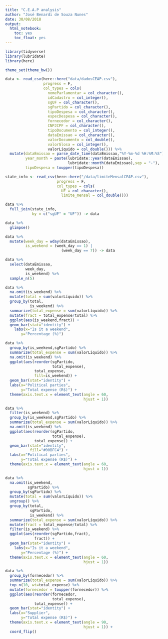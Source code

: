```yaml
---
title: "C.E.A.P analysis"
author: "José Benardi de Souza Nunes"
date: 30/08/2018
output:
  html_notebook:
    toc: yes
    toc_float: yes
---
```


```r
library(tidyverse)
library(lubridate)
library(here)

theme_set(theme_bw())
```

```r
data <- read_csv(here::here("data/dadosCEAP.csv"),
                 progress = F,
                 col_types = cols(
                   nomeParlamentar = col_character(),
                   idCadastro = col_integer(),
                   sgUF = col_character(),
                   sgPartido = col_character(),
                   tipoDespesa = col_character(),
                   especDespesa = col_character(),
                   fornecedor = col_character(),
                   CNPJCPF = col_character(),
                   tipoDocumento = col_integer(),
                   dataEmissao = col_character(),
                   valorDocumento = col_double(),
                   valorGlosa = col_integer(),
                   valorLíquido = col_double())) %>%
  mutate(dataEmissao = parse_date_time(dataEmissao,"%Y-%m-%d %H:%M:%S"),
         year_month = paste(lubridate::year(dataEmissao),
                            lubridate::month(dataEmissao),sep = "-"),
         tipoDespesa = toupper(tipoDespesa))

state_info <- read_csv(here::here("/data/limiteMensalCEAP.csv"),
                       progress = F,
                       col_types = cols(
                         UF = col_character(),
                         limite_mensal = col_double()))

data %>% 
  full_join(state_info,
            by = c("sgUF" = "UF")) -> data

data %>%
  glimpse()
```

```r
data %>%
  mutate(week_day = wday(dataEmissao),
         is_weekend = (week_day == 1) |
                         (week_day == 7)) -> data

data %>%
  select(dataEmissao,
         week_day,
         is_weekend) %>%
  sample_n(5)
```

```r
data %>%
  na.omit(is_weekend) %>%
  mutate(total = sum(valorLíquido)) %>%
  group_by(total,
           is_weekend) %>%
  summarize(total_expense = sum(valorLíquido)) %>%
  mutate(fract = total_expense/total) %>%
  ggplot(aes(is_weekend,fract)) +
  geom_bar(stat="identity") +
    labs(x="Is it a weekend",
       y="Percentage (%)")
```

```r
data %>%
  group_by(is_weekend,sgPartido) %>%
  summarize(total_expense = sum(valorLíquido)) %>%
  na.omit(is_weekend) %>%
  ggplot(aes(reorder(sgPartido,
                     total_expense),
             total_expense,
             fill=is_weekend)) +
  geom_bar(stat="identity") + 
  labs(x="Political parties",
       y="Total expense (R$)") +
  theme(axis.text.x = element_text(angle = 60,
                                   hjust = 1))
```

```r
data %>%
  filter(is_weekend) %>%
  group_by(is_weekend,sgPartido) %>%
  summarize(total_expense = sum(valorLíquido)) %>%
  na.omit(is_weekend) %>%
  ggplot(aes(reorder(sgPartido,
                     total_expense),
             total_expense)) +
  geom_bar(stat="identity",
           fill="#00BFC4") + 
  labs(x="Political parties",
       y="Total expense (R$)") +
  theme(axis.text.x = element_text(angle = 60,
                                   hjust = 1))
```

```r
data %>%
  na.omit(is_weekend,
          sgPartido) %>%
  group_by(sgPartido) %>%
  mutate(total = sum(valorLíquido)) %>%
  ungroup() %>%
  group_by(total,
           sgPartido,
           is_weekend) %>%
  summarize(total_expense = sum(valorLíquido)) %>%
  mutate(fract = total_expense/total) %>%
  filter(is_weekend) %>%
  ggplot(aes(reorder(sgPartido,fract),
             fract)) +
  geom_bar(stat="identity") +
    labs(x="Is it a weekend",
       y="Percentage (%)") +
  theme(axis.text.x = element_text(angle = 60,
                                   hjust = 1))
```

```r
data %>%
  group_by(fornecedor) %>%
  summarize(total_expense = sum(valorLíquido)) %>%
  top_n(10, wt=total_expense) %>%
  mutate(fornecedor = toupper(fornecedor)) %>%
  ggplot(aes(reorder(fornecedor,
                     total_expense),
             total_expense)) +
  geom_bar(stat="identity") + 
  labs(x="Supplier",
       y="Total expense (R$)") +
  theme(axis.text.x = element_text(angle = 90,
                                   hjust = 1)) +
  coord_flip() 
```
